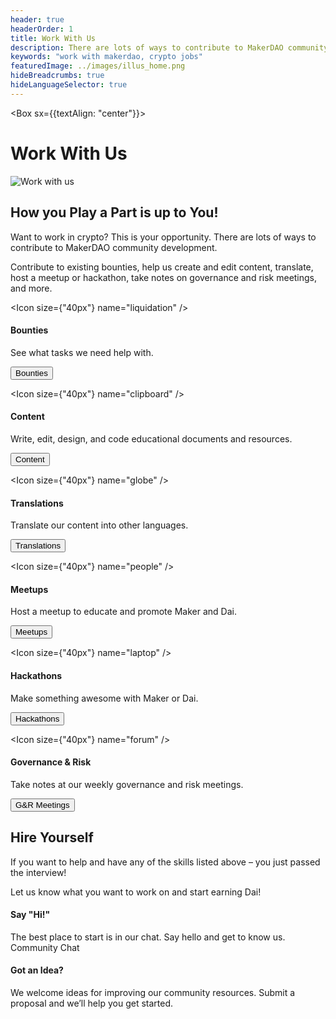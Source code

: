 ```yaml
---
header: true
headerOrder: 1
title: Work With Us
description: There are lots of ways to contribute to MakerDAO community development. Contribute to existing bounties, help us create and edit content, translate, host a meetup or hackathon, take notes on governance and risk meetings, and more.
keywords: "work with makerdao, crypto jobs"
featuredImage: ../images/illus_home.png
hideBreadcrumbs: true
hideLanguageSelector: true
---
```


<Box sx={{textAlign: "center"}}>

# Work With Us

![Work with us](/images/illus_work.png)

</Box>

## How you Play a Part is up to You!

Want to work in crypto? This is your opportunity. There are lots of ways to contribute to MakerDAO community development. 

Contribute to existing bounties, help us create and edit content, translate, host a meetup or hackathon, take notes on governance and risk meetings, and more.

<Tout>

<Box>

<Chocolate>

<Box>

<Icon size={"40px"} name="liquidation" />

#### Bounties

See what tasks we need help with.

<Button to="/work_with_us/bounties/" >Bounties</Button>

</Box>

<Box>

<Icon size={"40px"} name="clipboard" />

#### Content

Write, edit, design, and code educational documents and resources.

<Button to="/work_with_us/content/">Content</Button>

</Box>

<Box>

<Icon size={"40px"} name="globe" />

#### Translations

Translate our content into other languages.

<Button to="/work_with_us/translations/">Translations</Button>

</Box>

</Chocolate>

<Chocolate>

<Box>

<Icon size={"40px"} name="people" />

#### Meetups

Host a meetup to educate and promote Maker and Dai.

<Button to="/work_with_us/meetups/">Meetups</Button>

</Box>

<Box>

 <Icon size={"40px"} name="laptop" />

#### Hackathons

Make something awesome with Maker or Dai.

<Button to="/work_with_us/hackathons/">Hackathons</Button>

</Box>

<Box>

<Icon size={"40px"} name="forum" />

#### Governance & Risk

Take notes at our weekly governance and risk meetings.

<Button to="/work_with_us/governance_and_risk_meetings/">G&R Meetings</Button>

</Box>

</Chocolate>

</Box>

</Tout>

<InfoBlock>

<Box>

## Hire Yourself

If you want to help and have any of the skills listed above – you just passed the interview! 

Let us know what you want to work on and start earning Dai!

</Box>

</InfoBlock>

<Tout>

<Box>

#### Say "Hi!"
The best place to start is in our chat. Say hello and get to know us. <Link to="https://chat.makerdao.com/channel/community-development">Community Chat</Link>

</Box>

<Box>

#### Got an Idea?
We welcome ideas for improving our community resources. Submit a <Link to="/funding/community-projects/">proposal</Link> and we’ll help you get started.

</Box>

</Tout>



<!-- <Tout>

<InfoBlock>

<Box>

### Say "Hi!"
The best place to start is in our chat. Say hello and get to know us.
<Button to="https://chat.makerdao.com/channel/community-development">Community Chat</Button>

</Box>

</InfoBlock>

<InfoBlock>

<Box>

### Got an Idea?
We welcome new ideas for improving our community resources. Submit a proposal and we’ll help you get started.
<Button to="/funding/community-projects/">Propose an Idea</Button>

</Box>

</InfoBlock>

</Tout> -->

